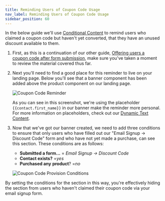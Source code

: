 ```yaml
---
title: Reminding Users of Coupon Code Usage
nav_label: Reminding Users of Coupon Code Usage
sidebar_position: 60
---
```


In the below guide we'll use [Conditional Content](/docs/studio/content/advanced-page-editing/Using-Conditional-Content) to
remind users who claimed a coupon code but haven't yet converted, that they have an unused discount available to them.

1. First, as this is a continuation of our other guide, 
   [Offering users a coupon code after form submission](/docs/studio/developers/eCommerce/Offering-users-a-coupon-code-after-form-submission), 
   make sure you've taken a moment to review the material covered thus far.
2. Next you'll need to find a good place for this reminder to live on your landing page. Below you'll see that a banner
   component has been added above the product component on our landing page.

   ![Coupon Code Reminder](/assets/studio/screely-1656539922839.png)

   As you can see in this screenshot, we're using the placeholder `{{contact.first_name}}` in our banner make the
   reminder more personal. For more information on placeholders, check out
   our [Dynamic Text Content](/docs/studio/content/advanced-page-editing/Using-Dynamic-Text-Content).

3. Now that we've got our banner created, we need to add three conditions to ensure that only users who have filled out
   our "Email Signup -> Discount Code" form and who have not yet made a purchase, can see this section. These conditions
   are as follows:

    * **Submitted a form...** = *Email Signup -> Discount Code*
    * **Contact exists?** =*yes*
    * **Purchased any** **product**? =*no*

   ![Coupon Code Provision Conditions](/assets/studio/screely-1656540614504.png)

By setting the conditions for the section in this way, you're effectively hiding the section from users who haven't
claimed their coupon code via your email signup form.

